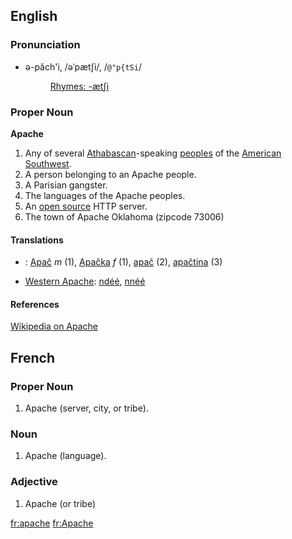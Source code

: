 ==English==
===Pronunciation===
*ə-păch'i, /əˈpætʃi/, /<tt>@"p{tSi</tt>/
*:[[Rhymes:English:-ætʃi|Rhymes: -ætʃi]]

===Proper Noun===
'''Apache'''

# Any of several [[Athabascan]]-speaking [[people]]s of the [[American]] [[Southwest]].
# A person belonging to an Apache people.
# A Parisian gangster.
# The languages of the Apache peoples.
# An [[open source]] HTTP server.
# The town of Apache Oklahoma (zipcode 73006)

====Translations====
*{{sk}}: [[Apač#Slovak|Apač]] ''m'' (1), [[Apačka]] ''f'' (1), [[apač]] (2), [[apačtina]] (3)
*[[Western Apache]]: [[ndéé]], [[nnéé]]

====References====
[[w:Apache|Wikipedia on Apache]]

== French ==

===Proper Noun===

# Apache (server, city, or tribe).

===Noun===

# Apache (language).

===Adjective===

# Apache (or tribe)

[[fr:apache]]
[[fr:Apache]]